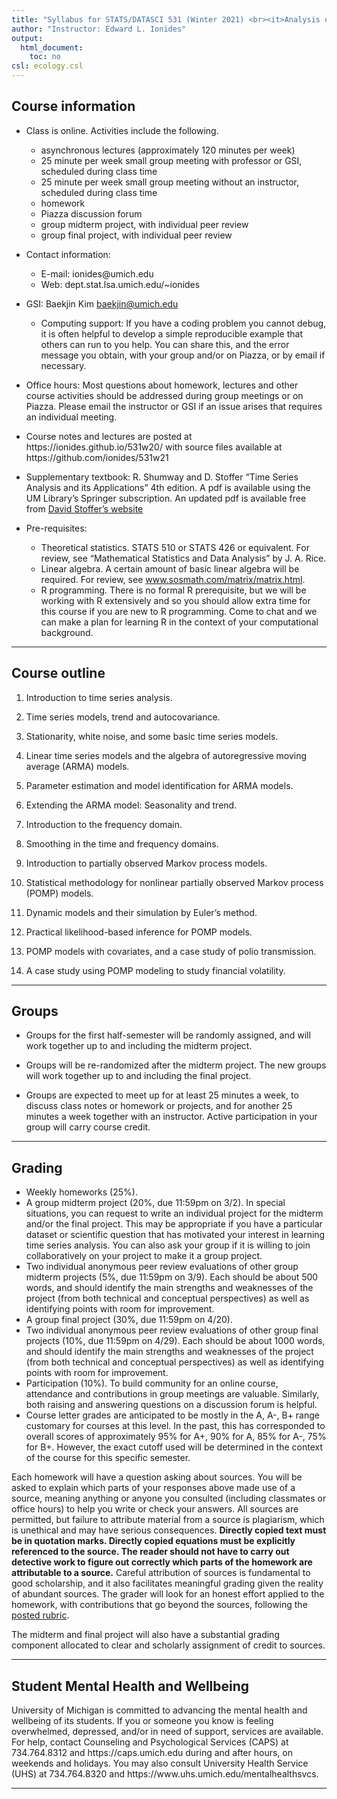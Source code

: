 ```yaml
---
title: "Syllabus for STATS/DATASCI 531 (Winter 2021) <br><it>Analysis of Time Series</it>"
author: "Instructor: Edward L. Ionides"
output:
  html_document:
    toc: no
csl: ecology.csl
---
```



## Course information

* Class is online. Activities include the following.
    + asynchronous lectures (approximately 120 minutes per week)
    + 25 minute per week small group meeting with professor or GSI, scheduled during class time
    + 25 minute per week small group meeting without an instructor, scheduled during class time
    + homework
    + Piazza discussion forum
    + group midterm project, with individual peer review
    + group final project, with individual peer review
    

* Contact information:
    + E-mail: ionides@umich.edu 
    + Web: dept.stat.lsa.umich.edu/~ionides

* GSI: Baekjin Kim <baekjin@umich.edu>
    + Computing support: If you have a coding problem you cannot debug, it is often helpful to develop a simple reproducible example that others can run to you help. You can share this, and the error message you obtain, with your group and/or on Piazza, or by email if necessary.

* Office hours: Most questions about homework, lectures and other course activities should be addressed during group meetings or on Piazza. Please email the instructor or GSI if an issue arises that requires an individual meeting.

* Course notes and lectures are posted at https://ionides.github.io/531w20/ with source files available at https://github.com/ionides/531w21

* Supplementary textbook: R. Shumway and D. Stoffer "Time Series Analysis and its Applications" 4th edition. 
A pdf is available using the UM Library's Springer subscription.
An updated pdf is available free from [David Stoffer's website](http://www.stat.pitt.edu/stoffer/tsa4/tsa4.pdf)

* Pre-requisites:
    + Theoretical statistics. STATS 510 or STATS 426 or equivalent. For review, see "Mathematical Statistics and Data Analysis" by J. A. Rice. 
    + Linear algebra. A certain amount of basic linear algebra will be required. For review, see 
[www.sosmath.com/matrix/matrix.html](http://www.sosmath.com/matrix/matrix.html).
    + R programming. There is no formal R prerequisite, but we will be working with R extensively and so you should allow extra time for this course if you are new to R programming. Come to chat and we can make a plan for learning R in the context of your computational background.

-----------



## Course outline


1. Introduction to time series analysis.

2. Time series models, trend and autocovariance.

3. Stationarity, white noise, and some basic time series models.

4. Linear time series models and the algebra of autoregressive moving average (ARMA) models.

5. Parameter estimation and model identification for ARMA models.

6. Extending the ARMA model: Seasonality and trend.

7. Introduction to the frequency domain.

8. Smoothing in the time and frequency domains.

9. Introduction to partially observed Markov process models.

10. Statistical methodology for nonlinear partially observed Markov process (POMP) models.

11. Dynamic models and their simulation by Euler’s method.

12. Practical likelihood-based inference for POMP models.

13. POMP models with covariates, and a case study of polio transmission.

14.  A case study using POMP modeling to study financial volatility.

--------------

## Groups

* Groups for the first half-semester will be randomly assigned, and will work together up to and including the midterm project.

* Groups will be re-randomized after the midterm project. The new groups will work together up to and including the final project.

* Groups are expected to meet up for at least 25 minutes a week, to discuss class notes or homework or projects, and for another 25 minutes a week together with an instructor. Active participation in your group will carry course credit.

-------------

##  Grading

* Weekly homeworks (25\%).
* A group midterm project (20\%, due 11:59pm on 3/2). In special situations, you can request to write an individual project for the midterm and/or the final project. This may be appropriate if you have a particular dataset or scientific question that has motivated your interest in learning time series analysis. You can also ask your group if it is willing to join collaboratively on your project to make it a group project.
* Two individual anonymous peer review evaluations of other group midterm projects (5\%, due 11:59pm on 3/9). Each should be about 500 words, and should identify the main strengths and weaknesses of the project (from both technical and conceptual perspectives) as well as identifying points with room for improvement.
* A group final project (30%, due 11:59pm on 4/20).
* Two individual anonymous peer review evaluations of other group final projects (10\%, due 11:59pm on 4/29). Each should be about 1000 words, and should identify the main strengths and weaknesses of the project (from both technical and conceptual perspectives) as well as identifying points with room for improvement.
* Participation (10%). To build community for an online course, attendance and contributions in group meetings are valuable. Similarly, both raising and answering questions on a discussion forum is helpful.
* Course letter grades are anticipated to be mostly in the A, A-, B+ range customary for courses at this level. In the past, this has corresponded to overall scores of approximately 95% for A+, 90% for A, 85% for A-, 75% for B+. However, the exact cutoff used will be determined in the context of the course for this specific semester.

Each homework will have a question asking about sources. You will be asked to explain which parts of your responses above made use of a source, meaning anything or anyone you consulted (including classmates or office hours) to help you write or check your answers. All sources are permitted, but failure to attribute material from a source is plagiarism, which is unethical and may have serious consequences. **Directly copied text must be in quotation marks. Directly copied equations must be explicitly referenced to the source. The reader should not have to carry out detective work to figure out correctly which parts of the homework are attributable to a source.** Careful attribution of sources is fundamental to good scholarship, and it also facilitates meaningful grading given the reality of abundant sources. The grader will look for an honest effort applied to the homework, with contributions that go beyond the sources, following the <a href="rubric_homework.html">posted rubric</a>.

The midterm and final project will also have a substantial grading component allocated to clear and scholarly assignment of credit to sources.

----

## Student Mental Health and Wellbeing

University of Michigan is committed to advancing the mental health and wellbeing of its students. If you or someone you know is feeling overwhelmed, depressed, and/or in need of support, services are available. For help, contact Counseling and Psychological Services (CAPS) at 734.764.8312 and  https://caps.umich.edu during and after hours, on weekends and holidays. You may also consult University Health Service (UHS) at 734.764.8320 and https://www.uhs.umich.edu/mentalhealthsvcs.

----------

